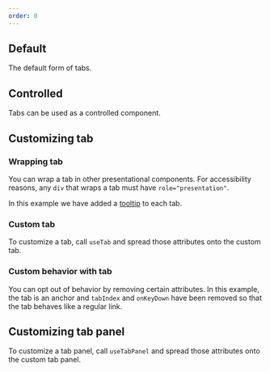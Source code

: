 ```yaml
---
order: 0
---
```



## Default

The default form of tabs.

<Example Component={TabsDefault} packageName="@atlaskit/tabs" />

## Controlled

Tabs can be used as a controlled component.

<Example Component={TabsControlled} packageName="@atlaskit/tabs" />

## Customizing tab

### Wrapping tab

You can wrap a tab in other presentational components.
For accessibility reasons, any `div` that wraps a tab must have `role="presentation"`.

In this example we have added a [tooltip](/components/tooltip) to each tab.

<Example Component={TabTooltip} packageName="@atlaskit/tabs" />

### Custom tab

To customize a tab, call `useTab` and spread those attributes onto the custom tab.
<Example Component={TabCustom} packageName="@atlaskit/tabs" />

### Custom behavior with tab

You can opt out of behavior by removing certain attributes.
In this example, the tab is an anchor and `tabIndex` and `onKeyDown` have been removed so that the tab
behaves like a regular link.

<Example Component={TabLink} packageName="@atlaskit/tabs" />

## Customizing tab panel

To customize a tab panel, call `useTabPanel` and spread those attributes onto the custom tab panel.
<Example Component={TabPabelCustom} packageName="@atlaskit/tabs" />
